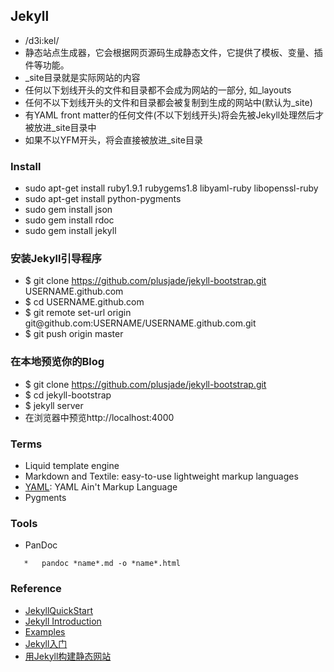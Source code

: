 == Jekyll ==
*   /d3i:kel/
*   静态站点生成器，它会根据网页源码生成静态文件，它提供了模板、变量、插件等功能。
*   _site目录就是实际网站的内容
*   任何以下划线开头的文件和目录都不会成为网站的一部分, 如_layouts
*   任何不以下划线开头的文件和目录都会被复制到生成的网站中(默认为_site)
*   有YAML front matter的任何文件(不以下划线开头)将会先被Jekyll处理然后才被放进_site目录中
*   如果不以YFM开头，将会直接被放进_site目录

=== Install ===
*   sudo apt-get install ruby1.9.1 rubygems1.8 libyaml-ruby libopenssl-ruby
*   sudo apt-get install python-pygments
*   sudo gem install json
*   sudo gem install rdoc
*   sudo gem install jekyll
=== 安装Jekyll引导程序 ===
*   $ git clone https://github.com/plusjade/jekyll-bootstrap.git USERNAME.github.com
*   $ cd USERNAME.github.com
*   $ git remote set-url origin git@github.com:USERNAME/USERNAME.github.com.git
*   $ git push origin master
=== 在本地预览你的Blog ===
*   $ git clone https://github.com/plusjade/jekyll-bootstrap.git
*   $ cd jekyll-bootstrap
*   $ jekyll server
*   在浏览器中预览http://localhost:4000

=== Terms ===
*   Liquid template engine
*   Markdown and Textile: easy-to-use lightweight markup languages
*   [[http://www.yaml.org/|YAML]]: YAML Ain't Markup Language
*   Pygments

=== Tools ===
*   PanDoc
    *   pandoc *name*.md -o *name*.html

=== Reference ===
*   [[http://jekyllbootstrap.com/usage/jekyll-quick-start.html|JekyllQuickStart]]
*   [[http://jekyllbootstrap.com/lessons/jekyll-introduction.html|Jekyll Introduction]]
*   [[https://github.com/mojombo/jekyll/wiki/Sites|Examples]]
*   [[http://www.ruanyifeng.com/blog/2012/08/blogging_with_jekyll.html|Jekyll入门]]
*   [[http://yanping.me/cn/blog/2011/12/15/building-static-sites-with-jekyll/|用Jekyll构建静态网站]]
